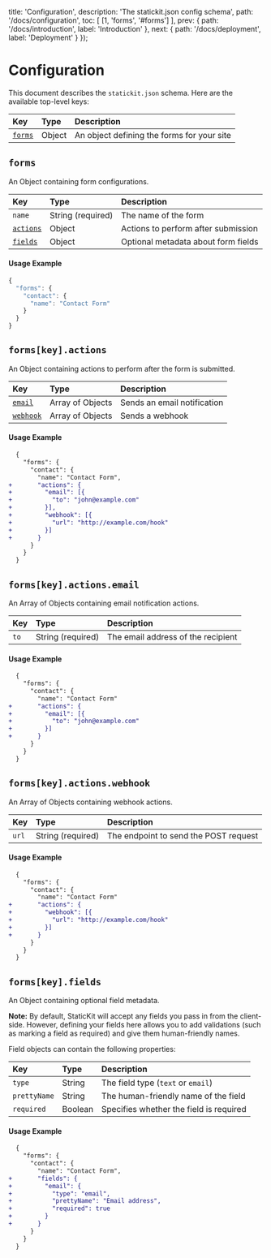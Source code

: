
  title: 'Configuration',
  description: 'The statickit.json config schema',
  path: '/docs/configuration',
  toc: [
    [1, 'forms', '#forms']
  ],
  prev: {
    path: '/docs/introduction',
    label: 'Introduction'
  },
  next: {
    path: '/docs/deployment',
    label: 'Deployment'
  }
});

# Configuration

This document describes the `statickit.json` schema. Here are the available top-level keys:

| Key                     | Type                     | Description                                                  |
| :---------------------- | :----------------------- | :----------------------------------------------------------- |
| [`forms`](#forms)       | Object                   | An object defining the forms for your site                   |

## `forms`

An Object containing form configurations.

| Key                           | Type                     | Description                                                  |
| :---------------------------- | :----------------------- | :----------------------------------------------------------- |
| `name`                        | String (required)        | The name of the form                                         |
| [`actions`](#formskeyactions) | Object                   | Actions to perform after submission                          |
| [`fields`](#formskeyfields)   | Object                   | Optional metadata about form fields                          |

#### Usage Example

```js
{
  "forms": {
    "contact": {
      "name": "Contact Form"
    }
  }
}
```

## `forms[key].actions`

An Object containing actions to perform after the form is submitted.

| Key                                  | Type                   | Description                                                     |
| :----------------------------------- | :--------------------- | :-------------------------------------------------------------- |
| [`email`](#formskeyactionsemail)     | Array of Objects       | Sends an email notification                                     |
| [`webhook`](#formskeyactionswebhook) | Array of Objects       | Sends a webhook                                                 |

#### Usage Example

```diff
  {
    "forms": {
      "contact": {
        "name": "Contact Form",
+       "actions": {
+         "email": [{
+           "to": "john@example.com"
+         }],
+         "webhook": [{
+           "url": "http://example.com/hook"
+         }]
+       }
      }
    }
  }
```

## `forms[key].actions.email`

An Array of Objects containing email notification actions.

| Key                        | Type                     | Description                                                  |
| :------------------------- | :----------------------- | :----------------------------------------------------------- |
| `to`                       | String (required)        | The email address of the recipient                           |

#### Usage Example

```diff
  {
    "forms": {
      "contact": {
        "name": "Contact Form"
+       "actions": {
+         "email": [{
+           "to": "john@example.com"
+         }]
+       }
      }
    }
  }
```

## `forms[key].actions.webhook`

An Array of Objects containing webhook actions.

| Key                        | Type                     | Description                                                  |
| :------------------------- | :----------------------- | :----------------------------------------------------------- |
| `url`                      | String (required)        | The endpoint to send the POST request                        |

#### Usage Example

```diff
  {
    "forms": {
      "contact": {
        "name": "Contact Form"
+       "actions": {
+         "webhook": [{
+           "url": "http://example.com/hook"
+         }]
+       }
      }
    }
  }
```

## `forms[key].fields`

An Object containing optional field metadata. 

**Note:** By default, StaticKit will accept any fields you pass in from the client-side. However, defining your fields here allows you to add validations (such as marking a field as required) and give them human-friendly names.

Field objects can contain the following properties:

| Key                                  | Type                   | Description                                                     |
| :----------------------------------- | :--------------------- | :-------------------------------------------------------------- |
| `type`                               | String                 | The field type (`text` or `email`)                              |
| `prettyName`                         | String                 | The human-friendly name of the field                            |
| `required`                           | Boolean                | Specifies whether the field is required                         |

#### Usage Example

```diff
  {
    "forms": {
      "contact": {
        "name": "Contact Form",
+       "fields": {
+         "email": {
+           "type": "email",
+           "prettyName": "Email address",
+           "required": true
+         }
+       }
      }
    }
  }
```
